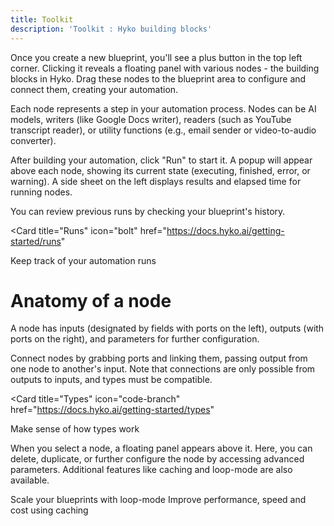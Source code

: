 ```yaml
---
title: Toolkit
description: 'Toolkit : Hyko building blocks'
---
```


Once you create a new blueprint, you'll see a plus button in the top left corner. Clicking it reveals a floating panel with various nodes - the building blocks in Hyko. Drag these nodes to the blueprint area to configure and connect them, creating your automation.

Each node represents a step in your automation process. Nodes can be AI models, writers (like Google Docs writer), readers (such as YouTube transcript reader), or utility functions (e.g., email sender or video-to-audio converter).

After building your automation, click "Run" to start it. A popup will appear above each node, showing its current state (executing, finished, error, or warning). A side sheet on the left displays results and elapsed time for running nodes.

You can review previous runs by checking your blueprint's history.

<Card
  title="Runs"
  icon="bolt"
  href="https://docs.hyko.ai/getting-started/runs"
>
  Keep track of your automation runs
</Card>

# Anatomy of a node

A node has inputs (designated by fields with ports on the left), outputs (with ports on the right), and parameters for further configuration.

Connect nodes by grabbing ports and linking them, passing output from one node to another's input. Note that connections are only possible from outputs to inputs, and types must be compatible.

<Card
  title="Types"
  icon="code-branch"
  href="https://docs.hyko.ai/getting-started/types"
>
  Make sense of how types work
</Card>

When you select a node, a floating panel appears above it. Here, you can delete, duplicate, or further configure the node by accessing advanced parameters.
Additional features like caching and loop-mode are also available.

<CardGroup cols={2}>
  <Card
    title="Loop-mode"
    icon="repeat"
    href="https://docs.hyko.ai/advanced/loop-mode"
  >
    Scale your blueprints with loop-mode
  </Card>
  <Card
    title="Caching"
    icon="database"
    href="https://docs.hyko.ai/advanced/cache"
  >
    Improve performance, speed and cost using caching
  </Card>
</CardGroup>
